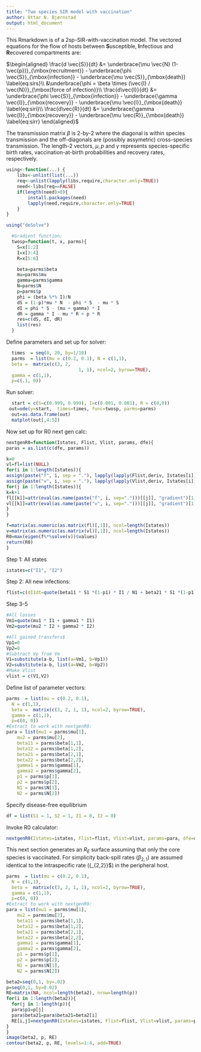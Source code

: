 ```yaml
---
title: "Two species SIR model with vaccination"
author: Ottar N. Bjørnstad
output: html_document
---
```



This Rmarkdown is of a 2sp-SIR-with-vaccination model. 
The vectored equations for the flow of hosts between **S**usceptible, **I**nfectious and **R**ecovered
 compartments are:
 
$\begin{aligned}
    \frac{d \vec{S}}{dt} &= \underbrace{\mu \vec{N} (1-\vec{p})}_{\mbox{recruitment}} - \underbrace{\phi \vec{S}}_{\mbox{infection}} - \underbrace{\mu \vec{S}}_{\mbox{death}} \label{eq:sirs}\\
    &\underbrace{\phi = \beta \times (\vec{I} / \vec{N})}_{\mbox{force of infection}}\\
     \frac{d\vec{I}}{dt} &= \underbrace{\phi \vec{S}}_{\mbox{infection}} - \underbrace{\gamma \vec{I}}_{\mbox{recovery}} - \underbrace{\mu \vec{I}}_{\mbox{death}}  \label{eq:siri}\\
     \frac{d\vec{R}}{dt} &= \underbrace{\gamma \vec{I}}_{\mbox{recovery}} - \underbrace{\mu \vec{R}}_{\mbox{death}} \label{eq:sirr}
\end{aligned}$

The transmission matrix $\beta$ is 2-by-2 where the diagonal is within species transmission and the off-diagonals are (possibly assymetric) cross-species transmission. The length-2 vectors, $\mu, p$ and $\gamma$ represents species-specific birth rates, vaccination-at-birth probabilities and recovery rates, respectively.

```r
using<-function(...) {
    libs<-unlist(list(...))
    req<-unlist(lapply(libs,require,character.only=TRUE))
    need<-libs[req==FALSE]
    if(length(need)>0){ 
        install.packages(need)
        lapply(need,require,character.only=TRUE)
    }
}

using("deSolve")
```

```r
  #Gradient function;
  twosp=function(t, x, parms){
    S=x[1:2]
    I=x[3:4]
    R=x[5:6]

    beta=parms$beta
    mu=parms$mu
    gamma=parms$gamma
    N=parms$N
    p=parms$p
    phi = (beta %*% I)/N
    dS = (1-p)*mu * N  - phi * S  - mu * S 
    dI = phi * S - (mu + gamma) * I
    dR = gamma * I - mu * R + p * R
    res=c(dS, dI, dR)
    list(res)
  }
```
Define parameters and set up for solver:
```r
  times  = seq(0, 20, by=1/10)
  parms  = list(mu = c(0.2, 0.1), N = c(1,1), 
  beta =  matrix(c(3, 2, 
                           1, 1), ncol=2, byrow=TRUE), 
  gamma = c(1,1),
  p=c(.1, 0))
```
Run solver:
```r
  start = c(S=c(0.999, 0.999), I=c(0.001, 0.001), R = c(0,0))
 out=ode(y=start,  times=times, func=twosp, parms=parms)
  out=as.data.frame(out)
  matplot(out[,4:5])
```

Now set up for R0 next gen calc:

```r
nextgenR0=function(Istates, Flist, Vlist, params, dfe){
paras = as.list(c(dfe, params)) 

k=0
vl=fl=list(NULL)
for(i in 1:length(Istates)){
assign(paste("f", i, sep = "."), lapply(lapply(Flist,deriv, Istates[i]), eval, paras))
assign(paste("v", i, sep = "."), lapply(lapply(Vlist,deriv, Istates[i]), eval, paras))
for(j in 1:length(Istates)){
k=k+1
fl[[k]]=attr(eval(as.name(paste("f", i, sep=".")))[[j]], "gradient")[1,]
vl[[k]]=attr(eval(as.name(paste("v", i, sep=".")))[[j]], "gradient")[1,]
}
}

f=matrix(as.numeric(as.matrix(fl)[,1]), ncol=length(Istates))
v=matrix(as.numeric(as.matrix(vl)[,1]), ncol=length(Istates))
R0=max(eigen(f%*%solve(v))$values)
return(R0)
}
```


Step 1: All states
```r
istates=c("I1", "I2")
```
Step 2: All new infections: 
```r
flist=c(dI1dt=quote(beta11 * S1 *(1-p1) * I1 / N1 + beta21 * S1 *(1-p1)* I2 / N1), dI2dt=quote(beta12 * S2*(1-p2) * I1 / N2 + beta22 * S2*(1-p2)* I2 / N2))
```
Step 3-5
```r
#All losses 
Vm1=quote(mu1 * I1 + gamma1 * I1)
Vm2=quote(mu2 * I2 + gamma2 * I2)

#All gained transfers$
Vp1=0
Vp2=0
#Subtract Vp from Vm
V1=substitute(a-b, list(a=Vm1, b=Vp1))
V2=substitute(a-b, list(a=Vm2, b=Vp2))
#Make Vlist
vlist = c(V1,V2)
```
Define list of parameter vectors:
```r
parms  = list(mu = c(0.2, 0.1), 
  N = c(1,1), 
  beta =  matrix(c(3, 2, 1, 1), ncol=2, byrow=TRUE), 
  gamma = c(1,1),
  p=c(0, 0))
#Extract to work with nextgenR0:
para = list(mu1 = parms$mu[1],
    mu2 = parms$mu[2],
    beta11 = parms$beta[1,1],
    beta12 = parms$beta[1,2],
    beta21 = parms$beta[2,1],
    beta22 = parms$beta[2,2],
    gamma1 = parms$gamma[1],
    gamma2 = parms$gamma[2],
    p1 = parms$p[1],
    p2 = parms$p[2],
    N1 = parms$N[1],
    N2 = parms$N[2])
```
Specify disease-free equilibrium
```r
df = list(S1 = 1, S2 = 1, I1 = 0, I2 = 0)
```
Invoke R0 calculator:
```r
nextgenR0(Istates=istates, Flist=flist, Vlist=vlist, params=para, dfe=df)
```


This next section generates an $R_E$ surface assuming that only the core species is vaccinated. For simplicity back-spill rates ($\beta_{2,1}$) are assumed identical to the intraspecific rate ({\beta_{2,2}}$) in the peripheral host.

```r
parms  = list(mu = c(0.2, 0.1), 
  N = c(1,1), 
  beta =  matrix(c(3, 2, 1, 1), ncol=2, byrow=TRUE), 
  gamma = c(1,1),
  p=c(0, 0))
#Extract to work with nextgenR0:
para = list(mu1 = parms$mu[1],
    mu2 = parms$mu[2],
    beta11 = parms$beta[1,1],
    beta12 = parms$beta[1,2],
    beta21 = parms$beta[2,1],
    beta22 = parms$beta[2,2],
    gamma1 = parms$gamma[1],
    gamma2 = parms$gamma[2],
    p1 = parms$p[1],
    p2 = parms$p[2],
    N1 = parms$N[1],
    N2 = parms$N[2])

beta2=seq(0,1, by=.02)
p=seq(0,1, by=0.02)
RE=matrix(NA, ncol=length(beta2), nrow=length(p))
for(i in 1:length(beta2)){
  for(j in 1:length(p)){
  para$p1=p[j]
  para$beta21=para$beta21=beta2[i]
  RE[i,j]=nextgenR0(Istates=istates, Flist=flist, Vlist=vlist, params=para, dfe=df)
}
}
image(beta2, p, RE)
contour(beta2, p, RE, levels=1:4, add=TRUE)
```